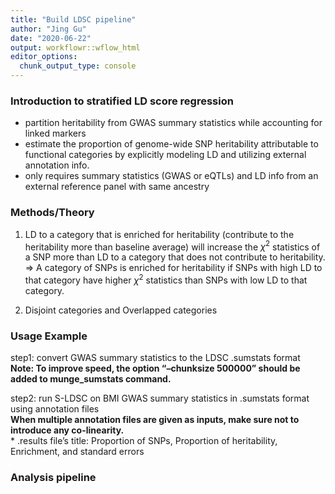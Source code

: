 ```yaml
---
title: "Build LDSC pipeline"
author: "Jing Gu"
date: "2020-06-22"
output: workflowr::wflow_html
editor_options:
  chunk_output_type: console
---
```


### **Introduction to stratified LD score regression**
- partition heritability from GWAS summary statistics while accounting for linked markers
- estimate the proportion of genome-wide SNP heritability attributable to functional categories by  explicitly modeling LD and utilizing external annotation info.
- only requires summary statistics (GWAS or eQTLs) and LD info from an external reference panel with same ancestry

### **Methods/Theory**
1. LD to a category that is enriched for heritability (contribute to the heritability more than baseline average) will increase the $\chi^2$ statistics of a SNP more than LD to a category that does not contribute to heritability.
=> A category of SNPs is enriched for heritability if SNPs with high LD to that category have higher $\chi^2$ statistics than SNPs with low LD to that category. 

2. Disjoint categories and Overlapped categories 





### **Usage Example**
step1: convert GWAS summary statistics to the LDSC .sumstats format   
 **Note: To improve speed, the option "--chunksize 500000" should be added to munge_sumstats command.**
 
step2: run S-LDSC on BMI GWAS summary statistics in .sumstats format using annotation files   
  **When multiple annotation files are given as inputs, make sure not to introduce any co-linearity.**  
* .results file's title: Proportion of SNPs, Proportion of heritability, Enrichment, and standard errors  
  
### **Analysis pipeline**

```r

```

